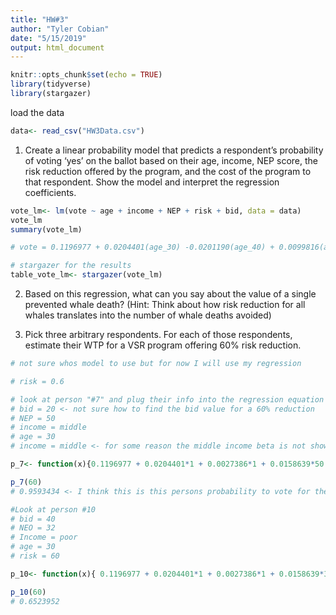 ```yaml
---
title: "HW#3"
author: "Tyler Cobian"
date: "5/15/2019"
output: html_document
---
```


```r
knitr::opts_chunk$set(echo = TRUE)
library(tidyverse)
library(stargazer)
```
load the data
```r
data<- read_csv("HW3Data.csv")
```
1. Create a linear probability model that predicts a respondent’s probability of voting ‘yes’ on the ballot based on their age, income, NEP score, the risk reduction offered by the program, and the cost of the program to that respondent. Show the model and interpret the regression
coefficients.
```r
vote_lm<- lm(vote ~ age + income + NEP + risk + bid, data = data)
vote_lm
summary(vote_lm)

# vote = 0.1196977 + 0.0204401(age_30) -0.0201190(age_40) + 0.0099816(age_50)  -0.0162261(age_60) + 0.0027386(poor) + 0.0074891(rich) + 0.0467922(very_rich) + 0.0088282(one_percent) + 0.0158639(NEP) + 0.0007445(risk) - 0.0010699(bid)

# stargazer for the results
table_vote_lm<- stargazer(vote_lm)

```
2. Based on this regression, what can you say about the value of a single prevented whale death? (Hint: Think about how risk reduction for all whales translates into the number of whale deaths
avoided)


3. Pick three arbitrary respondents. For each of those respondents, estimate their WTP for a VSR program offering 60% risk reduction. 
```r
# not sure whos model to use but for now I will use my regression

# risk = 0.6

# look at person "#7" and plug their info into the regression equation
# bid = 20 <- not sure how to find the bid value for a 60% reduction
# NEP = 50
# income = middle
# age = 30 
# income = middle <- for some reason the middle income beta is not showing                      up in my regression not sure why, for now I will                           state that this participant is "poor"

p_7<- function(x){0.1196977 + 0.0204401*1 + 0.0027386*1 + 0.0158639*50 + 0.0007445*x - 0.0010699*20}

p_7(60)
# 0.9593434 <- I think this is this persons probability to vote for the program

#Look at person #10
# bid = 40
# NEO = 32
# Income = poor
# age = 30
# risk = 60

p_10<- function(x){ 0.1196977 + 0.0204401*1 + 0.0027386*1 + 0.0158639*32 + 0.0007445*x - 0.0010699*40}

p_10(60)
# 0.6523952

















```
















